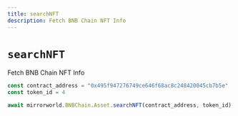 ```yaml
---
title: searchNFT
description: Fetch BNB Chain NFT Info
---
```


# `searchNFT`

Fetch BNB Chain NFT Info

```js
const contract_address = "0x495f947276749ce646f68ac8c248420045cb7b5e"
const token_id = 4

await mirrorworld.BNBChain.Asset.searchNFT(contract_address, token_id)
```
